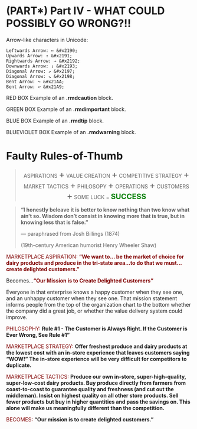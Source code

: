 # (PART\*) Part IV - WHAT COULD POSSIBLY GO WRONG?!! {-} 


Arrow-like characters in Unicode:

    Leftwards Arrow: ← &#x2190;
    Upwards Arrow: ↑ &#x2191;
    Rightwards Arrow: → &#x2192;
    Downwards Arrow: ↓ &#x2193;
    Diagonal Arrow: ↗ &#x2197;
    Diagonal Arrow: ↘ &#x2198;
    Bent Arrow: ↪ &#x21AA;
    Bent Arrow: ↩ &#x21A9;


::: {.rmdcaution}
RED BOX Example of an **.rmdcaution** block.

:::

::: {.rmdimportant}
GREEN BOX Example of an **.rmdimportant** block.

:::

::: {.rmdtip}
BLUE BOX Example of an **.rmdtip** block.

:::

::: {.rmdwarning}
BLUEVIOLET BOX Example of an **.rmdwarning** block.

:::


# Faulty Rules-of-Thumb


<blockquote class="my-box" style="text-align: center;">
<p>
    <span style="font-size: 14px;">ASPIRATIONS</span>
    <span style="font-size: 24px;">&plus;</span>
    <span style="font-size: 14px">VALUE CREATION</span>
    <span style="font-size: 24px;">&plus;</span>
    <span style="font-size: 14px;">COMPETITIVE STRATEGY </span>
    <span style="font-size: 24px;">&plus;</span>
    <span style="font-size: 14px;">MARKET TACTICS</span>
    <span style="font-size: 24px;">&plus;</span>
    <span style="font-size: 14px;">PHILOSOPY</span>
    <span style="font-size: 24px;">&plus;</span>
    <span style="font-size: 14px;">OPERATIONS</span>
    <span style="font-size: 24px;">&plus;</span>
    <span style="font-size: 14px;">CUSTOMERS</span>
    <span style="font-size: 24px;">&plus;</span>
    <span style="font-size: 14px;">SOME LUCK</span>
    <span style="font-size: 14px;">=</span>
    <strong><span style="color: green; font-size: 20px">SUCCESS</span></strong>
  </p>
</blockquote>  


<blockquote class="my-quote">
  <p><strong>"I honestly beleave it is better to know nothing than two know what ain’t so.  Wisdom don’t consist in knowing more that is true, but in knowing less that is false."</strong></p>
  <p class="quote-author">      — paraphrased from Josh Billings (1874)</p>
  <p class="quote-description">(19th-century American humorist Henry Wheeler Shaw)</p>
</blockquote>



<span style="color: maroon;">MARKETPLACE ASPIRATION:    **"We want to... be the market of choice for dairy products and produce in the tri-state area...to do that we must...create delighted customers."**</span> 

Becomes...<span style="color: maroon;">**"Our Mission is to Create Delighted Customers"**</span>

Everyone in that enterprise knows a happy customer when they see one, and an unhappy customer when they see one.  That mission statement informs people from the top of the organization chart to the bottom whether the company did a great job, or whether the value delivery system could improve.


<span style="color: maroon;">PHILOSOPHY:</span>  **Rule #1 - The Customer is Always Right.  If the Customer is Ever Wrong, See Rule #1"**

<span style="color: maroon;">MARKETPLACE STRATEGY:</span>  **Offer freshest produce and dairy products at the lowest cost with an in-store experience that leaves customers saying "WOW!"  The in-store experience will be very difficult for competitors to duplicate.**

<span style="color: maroon;">MARKETPLACE TACTICS:</span>  **Produce our own in-store, super-high-quality, super-low-cost dairy products.  Buy produce directly from farmers from coast-to-coast to guarantee quality and freshness (and cut out the middleman).  Insist on highest quality on all other store products.  Sell fewer products but buy in higher quantities and pass the savings on.  This alone will make us meaningfully different than the competition.**

<span style="color: maroon;">BECOMES:</span>  **"Our mission is to create delighted customers."**




